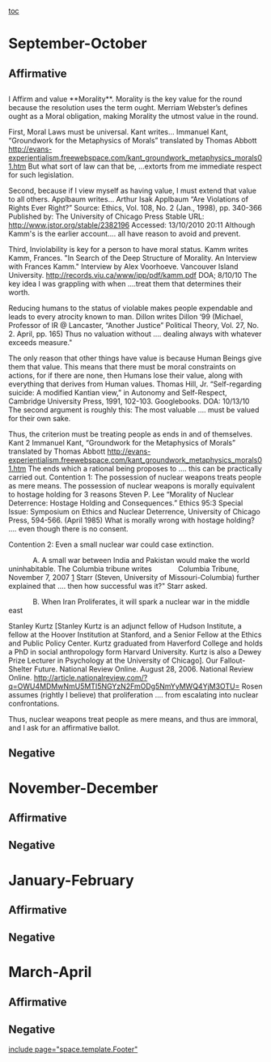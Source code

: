 [[toc]]
=September-October= 
==Affirmative== 
==<span style="display: block; text-align: left;"> </span>== 
I Affirm and value **<span style="mso-bidi-font-weight: normal;">Morality</span>**. Morality is the key value for the round because the resolution uses the term ought. Merriam Webster’s defines ought as a Moral obligation, making Morality the utmost value in the round.  

First, Moral Laws must be universal. Kant writes… 
Immanuel Kant, “Groundwork for the Metaphysics of Morals” translated by Thomas Abbott <span style="color: windowtext; text-decoration: none; text-underline: none;">[[http://evans-experientialism.freewebspace.com/kant_groundwork_metaphysics_morals01.htm]]</span> 
But what sort of law can that be, ...extorts from me immediate respect for such legislation. 

Second, because if I view myself as having value, I must extend that value to all others. Applbaum writes… 
Arthur Isak Applbaum “Are Violations of Rights Ever Right?” Source: Ethics, Vol. 108, No. 2 (Jan., 1998), pp. 340-366 Published by: The University of Chicago Press Stable URL: <span style="color: windowtext; text-decoration: none; text-underline: none;">[[http://www.jstor.org/stable/2382196]]</span> Accessed: 13/10/2010 20:11 
Although Kamm's is the earlier account.... all have reason to avoid and prevent. 

Third, Inviolability is key for a person to have moral status. Kamm writes 
Kamm, Frances. "In Search of the Deep Structure of Morality. An Interview with Frances Kamm." Interview by Alex Voorhoeve. Vancouver Island University. <span style="color: windowtext; text-decoration: none; text-underline: none;">[[http://records.viu.ca/www/ipp/pdf/kamm.pdf]]</span> DOA; 8/10/10 
The key idea I was grappling with when ....treat them that determines their worth. 

Reducing humans to the status of violable makes people expendable and leads to every atrocity known to man. Dillon writes  
Dillon ‘99 (Michael, Professor of IR @ Lancaster, “Another Justice” Political Theory, Vol. 27, No. 2. April, pp. 165) 
Thus no valuation without .... dealing always with whatever exceeds measure."  

The only reason that other things have value is because Human Beings give them that value. This means that there must be moral constraints on actions, for if there are none, then Humans lose their value, along with everything that derives from Human values.  
Thomas Hill, Jr. “Self-regarding suicide: A modified Kantian view,” in Autonomy and Self-Respect, Cambridge University Press, 1991, 102-103. Googlebooks. DOA: 10/13/10 
The second argument is roughly this: The most valuable .... must be valued for their own sake.  

Thus, the criterion must be treating people as ends in and of themselves. Kant 2 
<span style="margin-left: 0in;"><span class="Underline"><span style="font-size: 12.0pt;"> </span></span></span>
Immanuel Kant, “Groundwork for the Metaphysics of Morals” translated by Thomas Abbott <span style="color: windowtext; text-decoration: none; text-underline: none;">[[http://evans-experientialism.freewebspace.com/kant_groundwork_metaphysics_morals01.htm]]</span> 
The ends which a rational being proposes to .... this can be practically carried out. 
<span style="margin-left: 0in;"><span class="Underline"><span style="font-size: 12.0pt;"> </span></span></span>
Contention 1: The possession of nuclear weapons treats people as mere means. The possession of nuclear weapons is morally equivalent to hostage holding for 3 reasons 
Steven P. Lee “Morality of Nuclear Deterrence: Hostage Holding and Consequences.” Ethics 95:3 Special Issue: Symposium on Ethics and Nuclear Deterrence, University of Chicago Press, 594-566. (April 1985) 
What is morally wrong with hostage holding? .... even though there is no consent.  


Contention 2: Even a small nuclear war could case extinction.  

<span style="margin-left: .5in; mso-list: l0 level1 lfo1; text-indent: -.25in;">A. A small war between India and Pakistan would make the world uninhabitable. The Columbia tribune writes </span>
<span style="margin-left: .5in;"> </span>
Columbia Tribune, November 7, 2007 [http://www.columbiatribune.com/2007/Nov/20071107News006.asp]  
Starr (Steven, University of Missouri-Columbia) further explained that .... then how successful was it?" Starr asked.  

<span style="margin-left: .5in; mso-list: l0 level1 lfo1; text-indent: -.25in;">B. When Iran Proliferates, it will spark a nuclear war in the middle east </span>

Stanley Kurtz [Stanley Kurtz is an adjunct fellow of Hudson Institute, a fellow at the Hoover Institution at Stanford, and a Senior Fellow at the Ethics and Public Policy Center. Kurtz graduated from Haverford College and holds a PhD in social anthropology form Harvard University. Kurtz is also a Dewey Prize Lecturer in Psychology at the University of Chicago]. Our Fallout-Shelter Future. National Review Online. August 28, 2006. National Review Online. http://article.nationalreview.com/?q=OWU4MDMwNmU5MTI5NGYzN2FmODg5NmYyMWQ4YjM3OTU= 
Rosen assumes (rightly I believe) that proliferation .... from escalating into nuclear confrontations. 

Thus, nuclear weapons treat people as mere means, and thus are immoral, and I ask for an affirmative ballot.  
<span style="font-family: Helvetica; font-size: 12pt;">
</span>

==Negative== 

=November-December= 
==Affirmative== 
==Negative== 

=January-February= 
==Affirmative== 
==Negative== 

=March-April= 
==Affirmative== 
==Negative== 

[[include page="space.template.Footer"]]